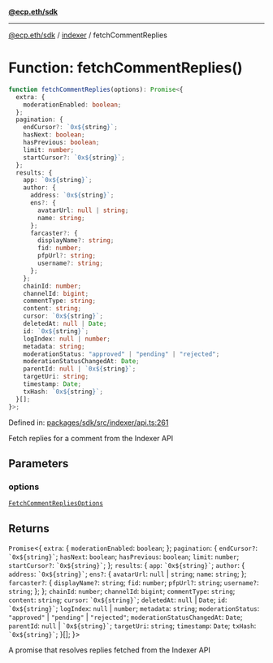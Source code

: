 [**@ecp.eth/sdk**](../../index.mdx)

---

[@ecp.eth/sdk](/sdk-reference/index.mdx) / [indexer](/sdk-reference/indexer/index.mdx) / fetchCommentReplies

# Function: fetchCommentReplies()

```ts
function fetchCommentReplies(options): Promise<{
  extra: {
    moderationEnabled: boolean;
  };
  pagination: {
    endCursor?: `0x${string}`;
    hasNext: boolean;
    hasPrevious: boolean;
    limit: number;
    startCursor?: `0x${string}`;
  };
  results: {
    app: `0x${string}`;
    author: {
      address: `0x${string}`;
      ens?: {
        avatarUrl: null | string;
        name: string;
      };
      farcaster?: {
        displayName?: string;
        fid: number;
        pfpUrl?: string;
        username?: string;
      };
    };
    chainId: number;
    channelId: bigint;
    commentType: string;
    content: string;
    cursor: `0x${string}`;
    deletedAt: null | Date;
    id: `0x${string}`;
    logIndex: null | number;
    metadata: string;
    moderationStatus: "approved" | "pending" | "rejected";
    moderationStatusChangedAt: Date;
    parentId: null | `0x${string}`;
    targetUri: string;
    timestamp: Date;
    txHash: `0x${string}`;
  }[];
}>;
```

Defined in: [packages/sdk/src/indexer/api.ts:261](https://github.com/ecp-eth/comments-monorepo/blob/main/packages/sdk/src/indexer/api.ts#L261)

Fetch replies for a comment from the Indexer API

## Parameters

### options

[`FetchCommentRepliesOptions`](/sdk-reference/indexer/type-aliases/FetchCommentRepliesOptions.mdx)

## Returns

`Promise`\<\{
`extra`: \{
`moderationEnabled`: `boolean`;
\};
`pagination`: \{
`endCursor?`: `` `0x${string}` ``;
`hasNext`: `boolean`;
`hasPrevious`: `boolean`;
`limit`: `number`;
`startCursor?`: `` `0x${string}` ``;
\};
`results`: \{
`app`: `` `0x${string}` ``;
`author`: \{
`address`: `` `0x${string}` ``;
`ens?`: \{
`avatarUrl`: `null` \| `string`;
`name`: `string`;
\};
`farcaster?`: \{
`displayName?`: `string`;
`fid`: `number`;
`pfpUrl?`: `string`;
`username?`: `string`;
\};
\};
`chainId`: `number`;
`channelId`: `bigint`;
`commentType`: `string`;
`content`: `string`;
`cursor`: `` `0x${string}` ``;
`deletedAt`: `null` \| `Date`;
`id`: `` `0x${string}` ``;
`logIndex`: `null` \| `number`;
`metadata`: `string`;
`moderationStatus`: `"approved"` \| `"pending"` \| `"rejected"`;
`moderationStatusChangedAt`: `Date`;
`parentId`: `null` \| `` `0x${string}` ``;
`targetUri`: `string`;
`timestamp`: `Date`;
`txHash`: `` `0x${string}` ``;
\}[];
\}\>

A promise that resolves replies fetched from the Indexer API
